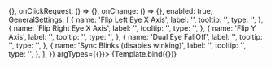 
<Meta title="Modals/GeneralSection" component={GeneralSection} />


<Canvas>
  <Story
    name="GeneralSection"
    args={{
      onClickScan: () => {},
      onClickRequest: () => {},
      onChange: () => {},
      enabled: true,
      GeneralSettings: [
        {
          name: 'Flip Left Eye X Axis',
          label: '',
          tooltip: '',
          type: '',
        },
        {
          name: 'Flip Right Eye X Axis',
          label: '',
          tooltip: '',
          type: '',
        },
        {
          name: 'Flip Y Axis',
          label: '',
          tooltip: '',
          type: '',
        },
        {
          name: 'Dual Eye FallOff',
          label: '',
          tooltip: '',
          type: '',
        },
        {
          name: 'Sync Blinks (disables winking)',
          label: '',
          tooltip: '',
          type: '',
        },
      ],
    }}
    argTypes={{}}>
    {Template.bind({})}
  </Story>
</Canvas>

